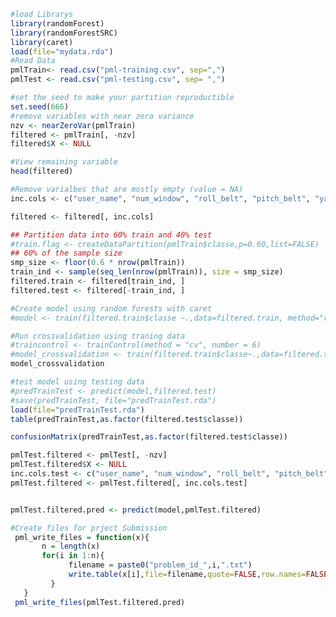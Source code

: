 
```r
#load Librarys
library(randomForest)
library(randomForestSRC)
library(caret)
load(file="mydata.rda")
#Read Data
pmlTrain<- read.csv("pml-training.csv", sep=",")
pmlTest <- read.csv("pml-testing.csv", sep= ",") 
```


```r
#set the seed to make your partition reproductible
set.seed(666)
#remove variables with near zero variance
nzv <- nearZeroVar(pmlTrain)
filtered <- pmlTrain[, -nzv]
filtered$X <- NULL
```

```r
#View remaining variable
head(filtered)

#Remove varialbes that are mostly empty (value = NA)
inc.cols <- c("user_name", "num_window", "roll_belt", "pitch_belt", "yaw_belt", "gyros_belt_x", "gyros_belt_y", "gyros_belt_z", "accel_belt_x", "accel_belt_y", "accel_belt_z", "magnet_belt_x", "magnet_belt_y", "magnet_belt_z", "roll_arm", "pitch_arm", "yaw_arm", "total_accel_arm", "gyros_arm_x", "gyros_arm_y", "gyros_arm_z", "accel_arm_x", "accel_arm_y", "accel_arm_z", "magnet_arm_x", "magnet_arm_y", "magnet_arm_z", "roll_dumbbell", "pitch_dumbbell", "yaw_dumbbell", "gyros_dumbbell_x", "gyros_dumbbell_y", "gyros_dumbbell_z", "accel_dumbbell_x", "accel_dumbbell_y", "accel_dumbbell_z", "magnet_dumbbell_x", "magnet_dumbbell_y", "magnet_dumbbell_z", "roll_forearm", "pitch_forearm", "yaw_forearm", "total_accel_forearm", "gyros_forearm_x", "gyros_forearm_y", "gyros_forearm_z", "accel_forearm_x", "accel_forearm_y", "accel_forearm_z", "magnet_forearm_x", "magnet_forearm_y", "magnet_forearm_z", "classe")

filtered <- filtered[, inc.cols]
```

```r
## Partition data into 60% train and 40% test
#train.flag <- createDataPartition(pmlTrain$classe,p=0.60,list=FALSE)
## 60% of the sample size
smp_size <- floor(0.6 * nrow(pmlTrain))
train_ind <- sample(seq_len(nrow(pmlTrain)), size = smp_size)
filtered.train <- filtered[train_ind, ]
filtered.test <- filtered[-train_ind, ]
```

```r
#Create model using random forests with caret
#model <- train(filtered.train$classe ~.,data=filtered.train, method="rf")

#Run crossvalidation using traning data
#traincontrol <- trainControl(method = "cv", number = 6)
#model_crossvalidation <- train(filtered.train$classe~.,data=filtered.train, method="rf",trControl=traincontrol)
model_crossvalidation
```

```r
#test model using testing data
#predTrainTest <- predict(model,filtered.test)
#save(predTrainTest, file="predTrainTest.rda")
load(file="predTrainTest.rda")
table(predTrainTest,as.factor(filtered.test$classe))

confusionMatrix(predTrainTest,as.factor(filtered.test$classe))
```


```r
pmlTest.filtered <- pmlTest[, -nzv]
pmlTest.filtered$X <- NULL
inc.cols.test <- c("user_name", "num_window", "roll_belt", "pitch_belt", "yaw_belt", "gyros_belt_x", "gyros_belt_y", "gyros_belt_z", "accel_belt_x", "accel_belt_y", "accel_belt_z", "magnet_belt_x", "magnet_belt_y", "magnet_belt_z", "roll_arm", "pitch_arm", "yaw_arm", "total_accel_arm", "gyros_arm_x", "gyros_arm_y", "gyros_arm_z", "accel_arm_x", "accel_arm_y", "accel_arm_z", "magnet_arm_x", "magnet_arm_y", "magnet_arm_z", "roll_dumbbell", "pitch_dumbbell", "yaw_dumbbell", "gyros_dumbbell_x", "gyros_dumbbell_y", "gyros_dumbbell_z", "accel_dumbbell_x", "accel_dumbbell_y", "accel_dumbbell_z", "magnet_dumbbell_x", "magnet_dumbbell_y", "magnet_dumbbell_z", "roll_forearm", "pitch_forearm", "yaw_forearm", "total_accel_forearm", "gyros_forearm_x", "gyros_forearm_y", "gyros_forearm_z", "accel_forearm_x", "accel_forearm_y", "accel_forearm_z", "magnet_forearm_x", "magnet_forearm_y", "magnet_forearm_z")
pmlTest.filtered <- pmlTest.filtered[, inc.cols.test]


pmlTest.filtered.pred <- predict(model,pmlTest.filtered)

#Create files for prject Submission
 pml_write_files = function(x){
       n = length(x)
       for(i in 1:n){
             filename = paste0("problem_id_",i,".txt")
             write.table(x[i],file=filename,quote=FALSE,row.names=FALSE,col.names=FALSE)
         }
   }
 pml_write_files(pmlTest.filtered.pred)
 ```
